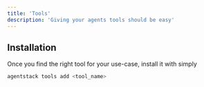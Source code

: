 ```yaml
---
title: 'Tools'
description: 'Giving your agents tools should be easy'
---
```


## Installation

Once you find the right tool for your use-case, install it with simply
```bash
agentstack tools add <tool_name>
```